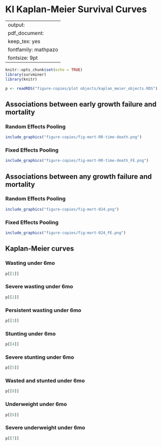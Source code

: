 
# KI Kaplan-Meier Survival Curves{#survival}

---
output:
  pdf_document:
    keep_tex: yes
fontfamily: mathpazo
fontsize: 9pt
---

\raggedright



```r
knitr::opts_chunk$set(echo = TRUE)
library(survminer)
library(knitr)

p <- readRDS("figure-copies/plot objects/kaplan_meier_objects.RDS")

```


## Associations between early growth failure and mortality

### Random Effects Pooling

```r
include_graphics("figure-copies/fig-mort-RR-time-death.png")
```

### Fixed Effects Pooling

```r
include_graphics("figure-copies/fig-mort-RR-time-death_FE.png")
```

## Associations between any growth failure and mortality

### Random Effects Pooling

```r
include_graphics("figure-copies/fig-mort-024.png")
```

### Fixed Effects Pooling


```r
include_graphics("figure-copies/fig-mort-024_FE.png")
```



## Kaplan-Meier curves


### Wasting under 6mo

```r
p[[1]]
```


### Severe wasting under 6mo

```r
p[[2]]
```

### Persistent wasting under 6mo

```r
p[[3]]
```

### Stunting under 6mo

```r
p[[4]]
```

### Severe stunting under 6mo

```r
p[[5]]
```


### Wasted and stunted under 6mo

```r
p[[8]]
```


### Underweight under 6mo

```r
p[[6]]
```

### Severe underweight under 6mo

```r
p[[7]]
```


